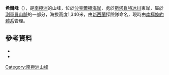 {{coord|81|35|S|160|4|E|source:GNIS|display=title}}

'''希爾峰'''（{{lang-en|Heale Peak}}），是[[南極洲|南極洲]]的山峰，位於[[沙克爾頓海岸|沙克爾頓海岸]]，處於[[斯塔肖特冰川|斯塔肖特冰川]]東岸，屬於[[測量員山脈|測量員山脈]]的一部分，海拔高度1,340米，由[[新西蘭|新西蘭]]探險隊命名，現時由[[南極條約體系|南極條約體系]]管理。

==參考資料==
*{{cite gnis | type = antarid | id = 6535| name = Heale Peak| accessdate = 2012-06-04}}
*{{usgs-gazetteer|id=6535}}

{{DEFAULTSORT:Heale Peak}}
[[Category:南極洲山峰|Category:南極洲山峰]]


{{ShackletonCoast-geo-stub}}